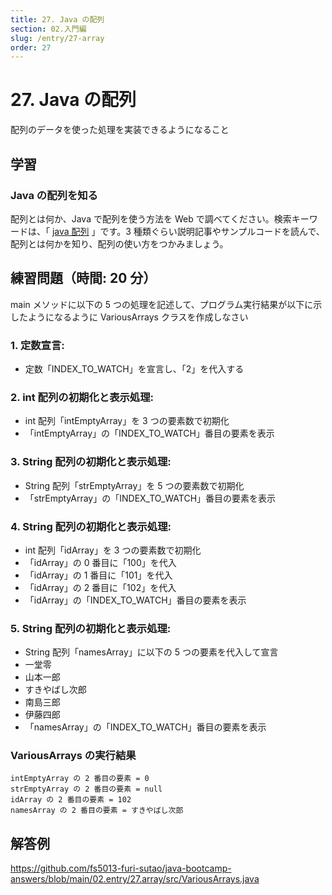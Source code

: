```yaml
---
title: 27. Java の配列
section: 02.入門編
slug: /entry/27-array
order: 27
---
```


# 27. Java の配列

<p class="goal">配列のデータを使った処理を実装できるようになること</p>

## 学習

### Java の配列を知る

配列とは何か、Java で配列を使う方法を Web で調べてください。検索キーワードは、「 [java 配列](https://www.google.com/search?q=java+配列) 」です。3 種類ぐらい説明記事やサンプルコードを読んで、配列とは何かを知り、配列の使い方をつかみましょう。

## 練習問題（時間: 20 分）

main メソッドに以下の 5 つの処理を記述して、プログラム実行結果が以下に示したようになるように VariousArrays クラスを作成しなさい

### 1. 定数宣言:

- 定数「INDEX_TO_WATCH」を宣言し、「2」を代入する

### 2. int 配列の初期化と表示処理:

- int 配列「intEmptyArray」を 3 つの要素数で初期化
- 「intEmptyArray」の「INDEX_TO_WATCH」番目の要素を表示

### 3. String 配列の初期化と表示処理:

- String 配列「strEmptyArray」を 5 つの要素数で初期化
- 「strEmptyArray」の「INDEX_TO_WATCH」番目の要素を表示

### 4. String 配列の初期化と表示処理:

- int 配列「idArray」を 3 つの要素数で初期化
- 「idArray」の 0 番目に「100」を代入
- 「idArray」の 1 番目に「101」を代入
- 「idArray」の 2 番目に「102」を代入
- 「idArray」の「INDEX_TO_WATCH」番目の要素を表示

### 5. String 配列の初期化と表示処理:

- String 配列「namesArray」に以下の 5 つの要素を代入して宣言
- 一堂零
- 山本一郎
- すきやばし次郎
- 南島三郎
- 伊藤四郎
- 「namesArray」の「INDEX_TO_WATCH」番目の要素を表示

### VariousArrays の実行結果

```
intEmptyArray の 2 番目の要素 = 0
strEmptyArray の 2 番目の要素 = null
idArray の 2 番目の要素 = 102
namesArray の 2 番目の要素 = すきやばし次郎
```

## 解答例

https://github.com/fs5013-furi-sutao/java-bootcamp-answers/blob/main/02.entry/27.array/src/VariousArrays.java

